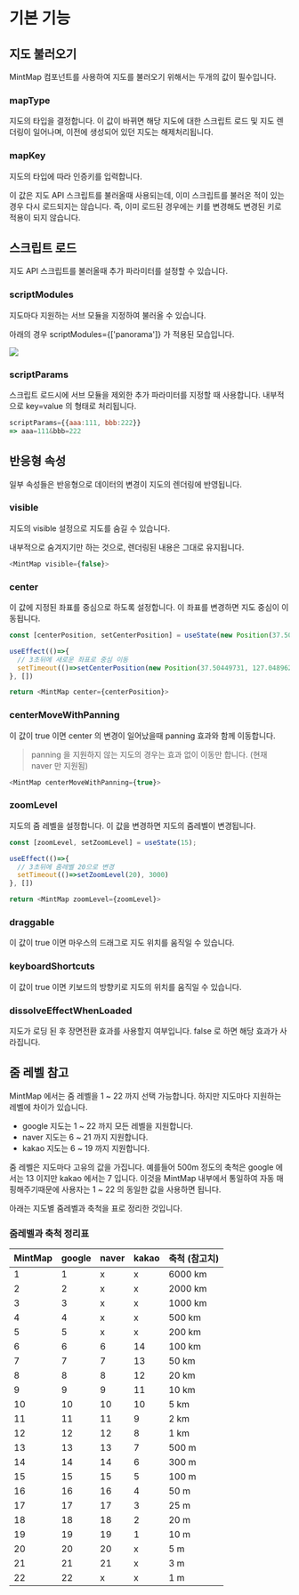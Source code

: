 # 기본 기능
## 지도 불러오기

MintMap 컴포넌트를 사용하여 지도를 불러오기 위해서는 두개의 값이 필수입니다.

### mapType

지도의 타입을 결정합니다.  이 값이 바뀌면 해당 지도에 대한 스크립트 로드 및 지도 렌더링이 일어나며, 이전에 생성되어 있던 지도는 해제처리됩니다.

### mapKey

지도의 타입에 따라 인증키를 입력합니다.

이 값은 지도 API 스크립트를 불러올때 사용되는데, 이미 스크립트를 불러온 적이 있는 경우 다시 로드되지는 않습니다.  즉, 이미 로드된 경우에는 키를 변경해도 변경된 키로 적용이 되지 않습니다.

## 스크립트 로드

지도 API 스크립트를 불러올때 추가 파라미터를 설정할 수 있습니다.

### scriptModules

지도마다 지원하는 서브 모듈을 지정하여 불러올 수 있습니다.

아래의 경우 scriptModules={['panorama']} 가 적용된 모습입니다.

![](네이버_스크립트_서브모듈.png)

### scriptParams

스크립트 로드시에 서브 모듈을 제외한 추가 파라미터를 지정할 때 사용합니다.  내부적으로 key=value 의 형태로 처리됩니다.

```javascript
scriptParams={{aaa:111, bbb:222}}
=> aaa=111&bbb=222
```

## 반응형 속성

일부 속성들은 반응형으로 데이터의 변경이 지도의 렌더링에 반영됩니다.

### visible

지도의 visible 설정으로 지도를 숨길 수 있습니다.

내부적으로 숨겨지기만 하는 것으로, 렌더링된 내용은 그대로 유지됩니다.

```javascript
<MintMap visible={false}>
```

### center

이 값에 지정된 좌표를 중심으로 하도록 설정합니다.  이 좌표를 변경하면 지도 중심이 이동됩니다.

```javascript
const [centerPosition, setCenterPosition] = useState(new Position(37.504497373023206, 127.04896282498558));

useEffect(()=>{
  // 3초뒤에 새로운 좌표로 중심 이동
  setTimeout(()=>setCenterPosition(new Position(37.50449731, 127.04896283)), 3000)
}, [])

return <MintMap center={centerPosition}>
```

### centerMoveWithPanning

이 값이 true 이면 center 의 변경이 일어났을때 panning 효과와 함께 이동합니다.  
> panning 을 지원하지 않는 지도의 경우는 효과 없이 이동만 합니다. (현재 naver 만 지원됨)

```javascript
<MintMap centerMoveWithPanning={true}>
```

### zoomLevel

지도의 줌 레벨을 설정합니다.  이 값을 변경하면 지도의 줌레벨이 변경됩니다.

```javascript
const [zoomLevel, setZoomLevel] = useState(15);

useEffect(()=>{
  // 3초뒤에 줌레벨 20으로 변경
  setTimeout(()=>setZoomLevel(20), 3000)
}, [])

return <MintMap zoomLevel={zoomLevel}>
```

### draggable

이 값이 true 이면 마우스의 드래그로 지도 위치를 움직일 수 있습니다.

### keyboardShortcuts

이 값이 true 이면 키보드의 방향키로 지도의 위치를 움직일 수 있습니다.

### dissolveEffectWhenLoaded

지도가 로딩 된 후 장면전환 효과를 사용할지 여부입니다. false 로 하면 해당 효과가 사라집니다.

## 줌 레벨 참고

MintMap 에서는 줌 레벨을 1 ~ 22 까지 선택 가능합니다.
하지만 지도마다 지원하는 레벨에 차이가 있습니다.  

- google 지도는 1 ~ 22 까지 모든 레벨을 지원합니다.
- naver 지도는 6 ~ 21 까지 지원합니다.
- kakao 지도는 6 ~ 19 까지 지원합니다.

줌 레벨은 지도마다 고유의 값을 가집니다. 
예를들어 500m 정도의 축척은 google 에서는 13 이지만 kakao 에서는 7 입니다. 
이것을 MintMap 내부에서 통일하여 자동 매핑해주기때문에 사용자는 1 ~ 22 의 동일한 값을 사용하면 됩니다.

아래는 지도별 줌레벨과 축척을 표로 정리한 것입니다.

### 줌레벨과 축척 정리표

| MintMap | google | naver | kakao | 축척 (참고치) |
| --- | --- | --- | --- | --- |
| 1 | 1 | x | x | 6000 km |
| 2 | 2 | x | x | 2000 km |
| 3 | 3 | x | x | 1000 km |
| 4 | 4 | x | x | 500 km |
| 5 | 5 | x | x | 200 km |
| 6 | 6 | 6 | 14 | 100 km |
| 7 | 7 | 7 | 13 | 50 km |
| 8 | 8 | 8 | 12 | 20 km |
| 9 | 9 | 9 | 11 | 10 km |
| 10 | 10 | 10 | 10 | 5 km |
| 11 | 11 | 11 | 9 | 2 km |
| 12 | 12 | 12 | 8 | 1 km |
| 13 | 13 | 13 | 7 | 500 m |
| 14 | 14 | 14 | 6 | 300 m |
| 15 | 15 | 15 | 5 | 100 m |
| 16 | 16 | 16 | 4 | 50 m |
| 17 | 17 | 17 | 3 | 25 m |
| 18 | 18 | 18 | 2 | 20 m |
| 19 | 19 | 19 | 1 | 10 m |
| 20 | 20 | 20 | x | 5 m |
| 21 | 21 | 21 | x | 3 m |
| 22 | 22 | x | x | 1 m |